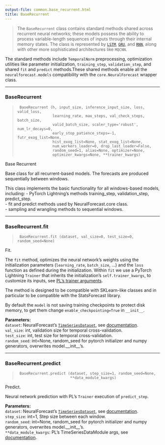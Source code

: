 ```yaml
---
output-file: common.base_recurrent.html
title: BaseRecurrent
---
```



> The `BaseRecurrent` class contains standard methods shared across
> recurrent neural networks; these models possess the ability to process
> variable-length sequences of inputs through their internal memory
> states. The class is represented by
> [`LSTM`](https://Nixtla.github.io/neuralforecast/models.lstm.html#lstm),
> [`GRU`](https://Nixtla.github.io/neuralforecast/models.gru.html#gru),
> and
> [`RNN`](https://Nixtla.github.io/neuralforecast/models.rnn.html#rnn),
> along with other more sophisticated architectures like `MQCNN`.

The standard methods include `TemporalNorm` preprocessing, optimization
utilities like parameter initialization, `training_step`,
`validation_step`, and shared `fit` and `predict` methods.These shared
methods enable all the `neuralforecast.models` compatibility with the
`core.NeuralForecast` wrapper class.

------------------------------------------------------------------------

### BaseRecurrent

> ``` text
>  BaseRecurrent (h, input_size, inference_input_size, loss, valid_loss,
>                 learning_rate, max_steps, val_check_steps, batch_size,
>                 valid_batch_size, scaler_type='robust', num_lr_decays=0,
>                 early_stop_patience_steps=-1, futr_exog_list=None,
>                 hist_exog_list=None, stat_exog_list=None,
>                 num_workers_loader=0, drop_last_loader=False,
>                 random_seed=1, alias=None, optimizer=None,
>                 optimizer_kwargs=None, **trainer_kwargs)
> ```

Base Recurrent

Base class for all recurrent-based models. The forecasts are produced
sequentially between windows.

This class implements the basic functionality for all windows-based
models, including: - PyTorch Lightning’s methods training_step,
validation_step, predict_step. <br/> - fit and predict methods used by
NeuralForecast.core class. <br/> - sampling and wrangling methods to
sequential windows. <br/>

------------------------------------------------------------------------

### BaseRecurrent.fit

> ``` text
>  BaseRecurrent.fit (dataset, val_size=0, test_size=0, random_seed=None)
> ```

Fit.

The `fit` method, optimizes the neural network’s weights using the
initialization parameters (`learning_rate`, `batch_size`, …) and the
`loss` function as defined during the initialization. Within `fit` we
use a PyTorch Lightning `Trainer` that inherits the initialization’s
`self.trainer_kwargs`, to customize its inputs, see [PL’s trainer
arguments](https://pytorch-lightning.readthedocs.io/en/stable/api/pytorch_lightning.trainer.trainer.trainer.html?highlight=trainer).

The method is designed to be compatible with SKLearn-like classes and in
particular to be compatible with the StatsForecast library.

By default the `model` is not saving training checkpoints to protect
disk memory, to get them change `enable_checkpointing=True` in
`__init__`.

**Parameters:**<br/> `dataset`: NeuralForecast’s
[`TimeSeriesDataset`](https://Nixtla.github.io/neuralforecast/tsdataset.html#timeseriesdataset),
see
[documentation](https://nixtla.github.io/neuralforecast/tsdataset.html).<br/>
`val_size`: int, validation size for temporal cross-validation.<br/>
`test_size`: int, test size for temporal cross-validation.<br/>
`random_seed`: int=None, random_seed for pytorch initializer and numpy
generators, overwrites model.\_\_init\_\_’s.<br/>

------------------------------------------------------------------------

### BaseRecurrent.predict

> ``` text
>  BaseRecurrent.predict (dataset, step_size=1, random_seed=None,
>                         **data_module_kwargs)
> ```

Predict.

Neural network prediction with PL’s `Trainer` execution of
`predict_step`.

**Parameters:**<br/> `dataset`: NeuralForecast’s
[`TimeSeriesDataset`](https://Nixtla.github.io/neuralforecast/tsdataset.html#timeseriesdataset),
see
[documentation](https://nixtla.github.io/neuralforecast/tsdataset.html).<br/>
`step_size`: int=1, Step size between each window.<br/> `random_seed`:
int=None, random_seed for pytorch initializer and numpy generators,
overwrites model.\_\_init\_\_’s.<br/> `**data_module_kwargs`: PL’s
TimeSeriesDataModule args, see
[documentation](https://pytorch-lightning.readthedocs.io/en/1.6.1/extensions/datamodules.html#using-a-datamodule).

